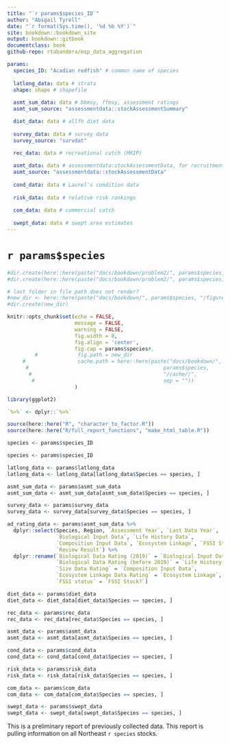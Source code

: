 ```yaml
--- 
title: "`r params$species_ID`"
author: "Abigail Tyrell"
date: "`r format(Sys.time(), '%d %b %Y')`"
site: bookdown::bookdown_site
output: bookdown::gitbook
documentclass: book
github-repo: rtabandera/esp_data_aggregation

params: 
  species_ID: "Acadian redfish" # common name of species
  
  latlong_data: data # strata
  shape: shape # shapefile
  
  asmt_sum_data: data # bbmsy, ffmsy, assessment ratings
  asmt_sum_source: "assessmentdata::stockAssessmentSummary"

  diet_data: data # allfh diet data
  
  survey_data: data # survey data
  survey_source: "survdat"

  rec_data: data # recreational catch (MRIP)
  
  asmt_data: data # assessmentdata:stockAssessmentData, for recruitment and catch
  asmt_source: "assessmentdata::stockAssessmentData"
  
  cond_data: data # Laurel's condition data
  
  risk_data: data # relative risk rankings
  
  com_data: data # commercial catch
  
  swept_data: data # swept area estimates
---
```


# `r params$species`

```r
#dir.create(here::here(paste("docs/bookdown/problem2/", params$species, "/fig_cache//", sep = "")))
#dir.create(here::here(paste("docs/bookdown/problem2/", params$species, "/cache//", sep = "")))

# last folder in file path does not render?
#new_dir <- here::here(paste("docs/bookdown/", params$species, "/figures/", sep = ""))
#dir.create(new_dir)

knitr::opts_chunk$set(echo = FALSE,
                      message = FALSE, 
                      warning = FALSE, 
                      fig.width = 8, 
                      fig.align = 'center',
                      fig.cap = params$species#,
         #             fig.path = new_dir
     #                 cache.path = here::here(paste("docs/bookdown/", 
      #                                            params$species, 
       #                                           "/cache//", 
        #                                          sep = ""))
                      )

library(ggplot2)

`%>%` <- dplyr::`%>%`
```

```r
source(here::here("R", "character_to_factor.R"))
source(here::here("R/full_report_functions", "make_html_table.R"))
```

```r
species <- params$species_ID
```

```r
species <- params$species_ID

latlong_data <- params$latlong_data
latlong_data <- latlong_data[latlong_data$Species == species, ]

asmt_sum_data <- params$asmt_sum_data
asmt_sum_data <- asmt_sum_data[asmt_sum_data$Species == species, ]

survey_data <- params$survey_data
survey_data <- survey_data[survey_data$Species == species, ]

ad_rating_data <- params$asmt_sum_data %>% 
  dplyr::select(Species, Region, `Assessment Year`, `Last Data Year`,
                `Biological Input Data`, `Life History Data`, 
                `Composition Input Data`, `Ecosystem Linkage`, `FSSI Stock?`,
                `Review Result`) %>%
  dplyr::rename(`Biological Data Rating (2019)` = `Biological Input Data`,
                `Biological Data Rating (before 2019)` = `Life History Data`,
                `Size Data Rating` = `Composition Input Data`,
                `Ecosystem Linkage Data Rating` = `Ecosystem Linkage`,
                `FSSI status` = `FSSI Stock?`)

diet_data <- params$diet_data
diet_data <- diet_data[diet_data$Species == species, ]

rec_data <- params$rec_data
rec_data <- rec_data[rec_data$Species == species, ]

asmt_data <- params$asmt_data
asmt_data <- asmt_data[asmt_data$Species == species, ]

cond_data <- params$cond_data
cond_data <- cond_data[cond_data$Species == species, ]

risk_data <- params$risk_data
risk_data <- risk_data[risk_data$Species == species, ]

com_data <- params$com_data
com_data <- com_data[com_data$Species == species, ]

swept_data <- params$swept_data
swept_data <- swept_data[swept_data$Species == species, ]
```

This is a preliminary report of previously collected data. This report is pulling information on all Northeast `r species` stocks.
